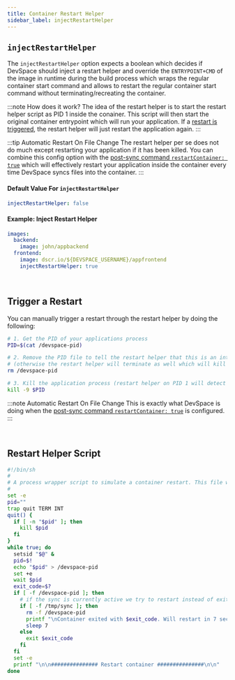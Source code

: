 ```yaml
---
title: Container Restart Helper
sidebar_label: injectRestartHelper
---
```


## `injectRestartHelper`
The `injectRestartHelper` option expects a boolean which decides if DevSpace should inject a restart helper and override the `ENTRYPOINT+CMD` of the image in runtime during the build process which wraps the regular container start command and allows to restart the regular container start command without terminating/recreating the container.


:::note How does it work?
The idea of the restart helper is to start the restart helper script as PID 1 inside the conainer. This script will then start the original container entrypoint which will run your application. If a [restart is triggered](#trigger-a-restart), the restart helper will just restart the application again.
:::

:::tip Automatic Restart On File Change
The restart helper per se does not do much except restarting your application if it has been killed. You can combine this config option with the [post-sync command `restartContainer: true`](../development/file-synchronization.mdx#onuploadrestartcontainer) which will effectively restart your application inside the container every time DevSpace syncs files into the container.
:::


#### Default Value For `injectRestartHelper`
```yaml
injectRestartHelper: false
```

#### Example: Inject Restart Helper
```yaml
images:
  backend:
    image: john/appbackend
  frontend:
    image: dscr.io/${DEVSPACE_USERNAME}/appfrontend
    injectRestartHelper: true
```


<br/>

## Trigger a Restart
You can manually trigger a restart through the restart helper by doing the following:
```bash
# 1. Get the PID of your applications process
PID=$(cat /devspace-pid)

# 2. Remove the PID file to tell the restart helper that this is an intended restart 
# (otherwise the restart helper will terminate as well which will kill the container)
rm /devspace-pid

# 3. Kill the application process (restart helper on PID 1 will detect this and restart it again)
kill -9 $PID
```

:::note Automatic Restart On File Change
This is exactly what DevSpace is doing when the [post-sync command `restartContainer: true`](../development/file-synchronization.mdx#onuploadrestartcontainer) is configured.
:::


<br/>

## Restart Helper Script
```bash
#!/bin/sh
#
# A process wrapper script to simulate a container restart. This file was injected with devspace during the build process
#
set -e
pid=""
trap quit TERM INT
quit() {
  if [ -n "$pid" ]; then
    kill $pid
  fi
}
while true; do
  setsid "$@" &
  pid=$!
  echo "$pid" > /devspace-pid
  set +e
  wait $pid
  exit_code=$?
  if [ -f /devspace-pid ]; then
    # if the sync is currently active we try to restart instead of exiting
    if [ -f /tmp/sync ]; then
      rm -f /devspace-pid 	
      printf "\nContainer exited with $exit_code. Will restart in 7 seconds...\n"
      sleep 7
    else
      exit $exit_code
    fi
  fi
  set -e
  printf "\n\n############### Restart container ###############\n\n"
done
```
